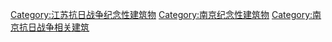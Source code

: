 [[Category:江苏抗日战争纪念性建筑物|Category:江苏抗日战争纪念性建筑物]]
[[Category:南京纪念性建筑物|Category:南京纪念性建筑物]]
[[Category:南京抗日战争相关建筑|Category:南京抗日战争相关建筑]]